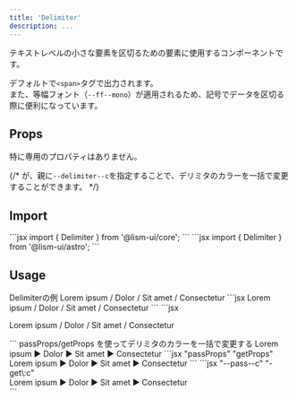 ```yaml
---
title: 'Delimiter'
description: ...
---
```



テキストレベルの小さな要素を区切るための要素に使用するコンポーネントです。

デフォルトで`<span>`タグで出力されます。  
また、等幅フォント（<PropBadge type="cssvar">`--ff--mono`</PropBadge>）が適用されるため、記号でデータを区切る際に便利になっています。


## Props

特に専用のプロパティはありません。

{/* が、親に<PropBadge type="cssvar">`--delimiter--c`</PropBadge>を指定することで、デリミタのカラーを一括で変更することができます。 */}


## Import

<Preview>
	<PreviewCode slot='tab' label='React'>
```jsx
import { Delimiter } from '@lism-ui/core';
```
	</PreviewCode>
	<PreviewCode slot='tab' label='Astro'>
```jsx
import { Delimiter } from '@lism-ui/astro';
```
	</PreviewCode>
</Preview>


## Usage

<Preview>
	<PreviewTitle>Delimiterの例</PreviewTitle>
	<PreviewArea resize p={20}>
		<Text>
			<span>Lorem ipsum</span>
			<Delimiter> / </Delimiter>
			<span>Dolor</span>
			<Delimiter> / </Delimiter>
			<span>Sit amet</span>
			<Delimiter> / </Delimiter>
			<span>Consectetur</span>
		</Text>
	</PreviewArea>
	<PreviewCode slot="tab" label="React, Astro">
	```jsx
	<Text>
		<span>Lorem ipsum</span>
		<Delimiter> / </Delimiter>
		<span>Dolor</span>
		<Delimiter> / </Delimiter>
		<span>Sit amet</span>
		<Delimiter> / </Delimiter>
		<span>Consectetur</span>
	</Text>
	```
	</PreviewCode>
	<PreviewCode slot="tab" label="HTML">
	```jsx
	<p>
		<span>Lorem ipsum</span>
		<span class="a--delimiter"> / </span>
		<span>Dolor</span>
		<span class="a--delimiter"> / </span>
		<span>Sit amet</span>
		<span class="a--delimiter"> / </span>
		<span>Consectetur</span>
	</p>
	```
	</PreviewCode>
</Preview>


<Preview>
	<PreviewTitle>passProps/getProps を使ってデリミタのカラーを一括で変更する</PreviewTitle>
	<PreviewArea resize p={20}>
		<Cluster gap={20} passProps={{c: 'accent'}}>
			<span >Lorem ipsum</span>
			<Delimiter getProps="c">▶</Delimiter>
			<span >Dolor</span>
			<Delimiter getProps="c">▶</Delimiter>
			<span >Sit amet</span>
			<Delimiter getProps="c">▶</Delimiter>
			<span >Consectetur</span>
		</Cluster>
	</PreviewArea>
	<PreviewCode slot="tab" label="React, Astro">
	```jsx "passProps" "getProps"
	<Cluster gap={20} passProps={{c: 'accent'}}>
		<span >Lorem ipsum</span>
		<Delimiter getProps="c">▶</Delimiter>
		<span >Dolor</span>
		<Delimiter getProps="c">▶</Delimiter>
		<span >Sit amet</span>
		<Delimiter getProps="c">▶</Delimiter>
		<span >Consectetur</span>
	</Cluster>
	```
	</PreviewCode>
	<PreviewCode slot="tab" label="HTML">
	```jsx "--pass--c" "-get\:c"
	<div class="l--cluster -gap:20" style="--pass--c:var(--accent)">
		<span>Lorem ipsum</span>
		<span class="a--delimiter -get:c">▶</span>
		<span>Dolor</span>
		<span class="a--delimiter -get:c">▶</span>
		<span>Sit amet</span>
		<span class="a--delimiter -get:c">▶</span>
		<span>Consectetur</span>
	</div>
	```
	</PreviewCode>
</Preview>
